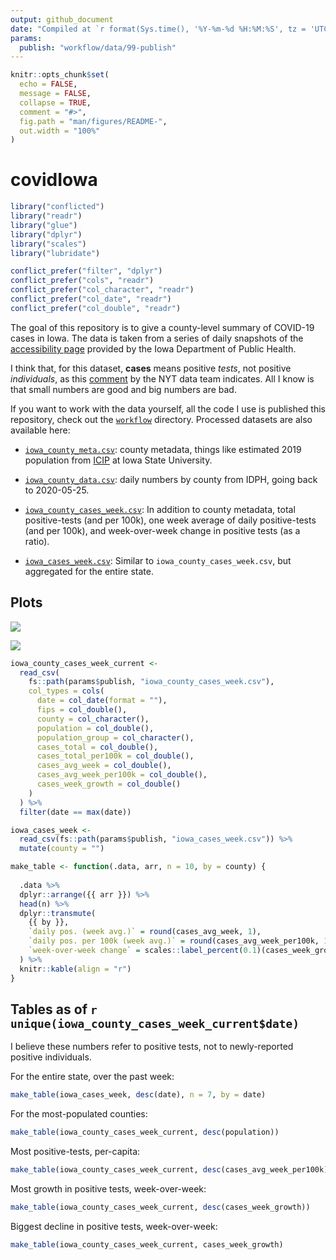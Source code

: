 ```yaml
---
output: github_document
date: "Compiled at `r format(Sys.time(), '%Y-%m-%d %H:%M:%S', tz = 'UTC')` UTC"
params:
  publish: "workflow/data/99-publish"
---
```


<!-- README.md is generated from README.Rmd. Please edit that file -->

```r
knitr::opts_chunk$set(
  echo = FALSE,
  message = FALSE,
  collapse = TRUE,
  comment = "#>",
  fig.path = "man/figures/README-",
  out.width = "100%"
)
```

# covidIowa

```r
library("conflicted")
library("readr")
library("glue")
library("dplyr")
library("scales")
library("lubridate")

conflict_prefer("filter", "dplyr")
conflict_prefer("cols", "readr")
conflict_prefer("col_character", "readr")
conflict_prefer("col_date", "readr")
conflict_prefer("col_double", "readr")
```
<!-- badges: start -->
<!-- badges: end -->

The goal of this repository is to give a county-level summary of COVID-19 cases in Iowa. 
The data is taken from a series of daily snapshots of the [accessibility page](https://coronavirus.iowa.gov/pages/access) provided by the Iowa Department of Public Health.

I think that, for this dataset, **cases** means positive *tests*, not positive *individuals*, as this [comment](https://github.com/nytimes/covid-19-data/issues/546#issuecomment-784247266) by the NYT data team indicates. 
All I know is that small numbers are good and big numbers are bad.

If you want to work with the data yourself, all the code I use is published this repository, check out the [`workflow`](workflow) directory. 
Processed datasets are also available here:

- [`iowa_county_meta.csv`](https://raw.githubusercontent.com/ijlyttle/covidIowa/master/workflow/data/99-publish/iowa_county_meta.csv): county metadata, things like estimated 2019 population from [ICIP](https://www.icip.iastate.edu/tables/population/counties-estimates) at Iowa State University. 

- [`iowa_county_data.csv`](https://raw.githubusercontent.com/ijlyttle/covidIowa/master/workflow/data/99-publish/iowa_county_data.csv): daily numbers by county from IDPH, going back to 2020-05-25.

- [`iowa_county_cases_week.csv`](https://raw.githubusercontent.com/ijlyttle/covidIowa/master/workflow/data/99-publish/iowa_county_data.csv): In addition to county metadata, total positive-tests (and per 100k), one week average of daily positive-tests (and per 100k), and week-over-week change in positive tests (as a ratio).

- [`iowa_cases_week.csv`](https://raw.githubusercontent.com/ijlyttle/covidIowa/master/workflow/data/99-publish/iowa_cases_week.csv): Similar to `iowa_county_cases_week.csv`, but aggregated for the entire state.

## Plots

![](workflow/data/99-publish/iowa_cases.png)

![](workflow/data/99-publish/iowa_change.png)
```r
iowa_county_cases_week_current <- 
  read_csv(
    fs::path(params$publish, "iowa_county_cases_week.csv"), 
    col_types = cols(
      date = col_date(format = ""),
      fips = col_double(),
      county = col_character(),
      population = col_double(),
      population_group = col_character(),
      cases_total = col_double(),
      cases_total_per100k = col_double(),
      cases_avg_week = col_double(),
      cases_avg_week_per100k = col_double(),
      cases_week_growth = col_double()
    )
  ) %>%
  filter(date == max(date))
```

```r
iowa_cases_week <- 
  read_csv(fs::path(params$publish, "iowa_cases_week.csv")) %>%
  mutate(county = "")
```

```r
make_table <- function(.data, arr, n = 10, by = county) {
  
  .data %>%
  dplyr::arrange({{ arr }}) %>%
  head(n) %>%
  dplyr::transmute(
    {{ by }}, 
    `daily pos. (week avg.)` = round(cases_avg_week, 1),
    `daily pos. per 100k (week avg.)` = round(cases_avg_week_per100k, 1),
    `week-over-week change` = scales::label_percent(0.1)(cases_week_growth)
  ) %>%
  knitr::kable(align = "r")
}
```

## Tables as of `r unique(iowa_county_cases_week_current$date)`

I believe these numbers refer to positive tests, not to newly-reported positive individuals.

For the entire state, over the past week: 

```r
make_table(iowa_cases_week, desc(date), n = 7, by = date)
```

For the most-populated counties:

```r
make_table(iowa_county_cases_week_current, desc(population))
```

Most positive-tests, per-capita:

```r
make_table(iowa_county_cases_week_current, desc(cases_avg_week_per100k))
```

Most growth in positive tests, week-over-week:

```r
make_table(iowa_county_cases_week_current, desc(cases_week_growth))
```

Biggest decline in positive tests, week-over-week:

```r
make_table(iowa_county_cases_week_current, cases_week_growth)
```
